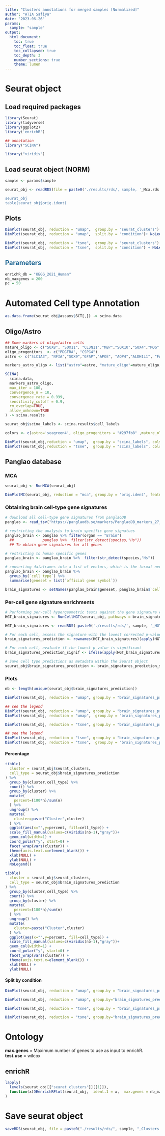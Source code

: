 ```yaml
---
title: "Clusters annotations for merged samples [Normalized]"
author: "ATIA Safiya"
date: "2023-06-26"
params:
  sample: "sample"
output:
  html_document:
    toc: true
    toc_float: true
    toc_collapsed: true
    toc_depth: 3
    number_sections: true
    theme: lumen
---
```


# Seurat object  
## Load required packages
```r
library(Seurat)
library(tidyverse)
library(ggplot2)
library('enrichR')

## annotation
library("SCINA")

library("viridis")
```

## Load seurat object (NORM)
```r
sample <- params$sample

seurat_obj <- readRDS(file = paste0('./results/rds/, sample, '_Mca.rds'))

seurat_obj
table(seurat_obj$orig.ident)
```
## Plots  
```r
DimPlot(seurat_obj, reduction = "umap",  group.by = "seurat_clusters")
DimPlot(seurat_obj, reduction = "umap",  split.by = "condition")+ NoLegend()
```
```r
DimPlot(seurat_obj, reduction = "tsne",  group.by = "seurat_clusters")
DimPlot(seurat_obj, reduction = "tsne",  split.by = "condition") + NoLegend()
```

##  <span style="color:#296d98;"> Parameters </span>  
```r
enrichR_db = "KEGG_2021_Human"
nb_maxgenes = 200
pc = 50
```

# Automated Cell type Annotation  
```r
as.data.frame(seurat_obj@assays$SCT[,]) -> scina.data
```

## Oligo/Astro  
```r
## Some markers of oligo/astro cells
mature_oligo <- c("SOX8", "SOX11", "CLDN11","MBP","SOX10","SOX4","MOG","MYT1", "CNP", "PLP1", "OLIG1", "OLIG2", "NKX2-2", "ERBB3", "UGT8", "SOX17", "GPR17", "TNR")
oligo_progenitors  <- c("PDGFRA", "CSPG4")
astro <- c("SLC1A3", "NFIA","SOX9","GFAP","APOE", "AQP4","ALDH1L1", "FABP7", "TNC")

markers_astro_oligo <- list("astro"=astro, "mature_oligo"=mature_oligo, "oligo_progenitors"=oligo_progenitors)
```

```r
SCINA(
  scina.data,
  markers_astro_oligo, 
  max_iter = 100, 
  convergence_n = 10, 
  convergence_rate = 0.999, 
  sensitivity_cutoff = 0.9, 
  rm_overlap=TRUE, 
  allow_unknown=TRUE
) -> scina.results

seurat_obj$scina_labels <- scina.results$cell_labels
```

```r
colors <- c(astro='seagreen4', oligo_progenitors = "#297fb8" ,mature_oligo='orangered3', unknown="lightgray")

DimPlot(seurat_obj,reduction = "umap",  group.by = "scina_labels", cols = colors)
DimPlot(seurat_obj,reduction = "tsne",  group.by = "scina_labels", cols = colors)
```

## Panglao database  
### MCA
```r
seurat_obj <- RunMCA(seurat_obj)
```
```r
DimPlotMC(seurat_obj, reduction = "mca", group.by = 'orig.ident', features = c("APOE"), as.text = T)
```

### Obtaining brain cell-type gene signatures  
```r
# download all cell-type gene signatures from panglaoDB
panglao <- read_tsv("https://panglaodb.se/markers/PanglaoDB_markers_27_Mar_2020.tsv.gz")

# restricting the analysis to brain specific gene signatues
panglao_brain <- panglao %>% filter(organ == "Brain")
  ##             panglao %>%  filter(str_detect(species,"Hs"))
  ## To obtain gene signatures for all genes

# restricting to human specific genes
panglao_brain <- panglao_brain %>%  filter(str_detect(species,"Hs"))

# converting dataframes into a list of vectors, which is the format needed as input for CellID
panglao_brain <- panglao_brain %>%  
  group_by(`cell type`) %>%  
  summarise(geneset = list(`official gene symbol`))

brain_signatures <- setNames(panglao_brain$geneset, panglao_brain$`cell type`)
```

### Per-cell gene signature enrichments  
```r
# Performing per-cell hypergeometric tests against the gene signature collection
HGT_brain_signatures <- RunCellHGT(seurat_obj, pathways = brain_signatures, dims = 1:pc, n.features = nb_maxgenes)
```
```r
HGT_brain_signatures <- readRDS( paste0('./results/rds/', sample, '_HGT_brain_signatures.rds'))
```

```r
# For each cell, assess the signature with the lowest corrected p-value (max -log10 corrected p-value)
brain_signatures_prediction <- rownames(HGT_brain_signatures)[apply(HGT_brain_signatures, 2, which.max)]

# For each cell, evaluate if the lowest p-value is significant
brain_signatures_prediction_signif <- ifelse(apply(HGT_brain_signatures, 2, max)>2, yes = brain_signatures_prediction, "unassigned")

# Save cell type predictions as metadata within the Seurat object
seurat_obj$brain_signatures_prediction <- brain_signatures_prediction_signif
```

### Plots
```r
nb <- length(unique(seurat_obj$brain_signatures_prediction))

DimPlot(seurat_obj, reduction = "umap", group.by = "brain_signatures_prediction", cols= c(viridis(nb-1),"gray")) + NoLegend()

## see the legend
DimPlot(seurat_obj, reduction = "umap", group.by = "brain_signatures_prediction", label.size = 4, label = TRUE, cols= c(viridis(nb-1),"gray")) + NoLegend()
DimPlot(seurat_obj, reduction = "umap",  group.by = "brain_signatures_prediction", cols= c(viridis(nb-1),"gray"))
```

```r
DimPlot(seurat_obj, reduction = "tsne", group.by = "brain_signatures_prediction", cols= c(viridis(nb-1),"gray")) + NoLegend()

## see the legend
DimPlot(seurat_obj, reduction = "tsne", group.by = "brain_signatures_prediction", label.size = 4, label = TRUE, cols= c(viridis(nb-1),"gray")) + NoLegend()
DimPlot(seurat_obj, reduction = "tsne",  group.by = "brain_signatures_prediction", cols= c(viridis(nb-1),"gray"))
```

#### Percentage
```r
tibble(
  cluster = seurat_obj$seurat_clusters,
  cell_type = seurat_obj$brain_signatures_prediction
) %>%
  group_by(cluster,cell_type) %>%
  count() %>%
  group_by(cluster) %>%
  mutate(
    percent=(100*n)/sum(n)
  ) %>%
  ungroup() %>%
  mutate(
    cluster=paste("Cluster",cluster)
  ) %>%
  ggplot(aes(x="",y=percent, fill=cell_type)) +
  scale_fill_manual(values=c(viridis(nb-1),"gray"))+
  geom_col(width=1) +
  coord_polar("y", start=0) +
  facet_wrap(vars(cluster)) +  
  theme(axis.text.x=element_blank()) +
  xlab(NULL) +
  ylab(NULL) +
  NoLegend()
```

```r
tibble(
  cluster = seurat_obj$seurat_clusters,
  cell_type = seurat_obj$brain_signatures_prediction
) %>%
  group_by(cluster,cell_type) %>%
  count() %>%
  group_by(cluster) %>%
  mutate(
    percent=(100*n)/sum(n)
  ) %>%
  ungroup() %>%
  mutate(
    cluster=paste("Cluster",cluster)
  ) %>%
  ggplot(aes(x="",y=percent, fill=cell_type)) +
  scale_fill_manual(values=c(viridis(nb-1),"gray"))+
  geom_col(width=1) +
  coord_polar("y", start=0) +
  facet_wrap(vars(cluster)) +  
  theme(axis.text.x=element_blank()) +
  xlab(NULL) +
  ylab(NULL) 
```

#### Split by condition
```r
DimPlot(seurat_obj, reduction = "umap", group.by = "brain_signatures_prediction", split.by = "condition", label.size = 4, label = TRUE, cols= c(viridis(nb-1),"gray"))+ NoLegend()

DimPlot(seurat_obj, reduction = "umap", group.by="brain_signatures_prediction", split.by = "condition", cols= c(viridis(nb-1),"gray"))+ NoLegend()
```

```r
DimPlot(seurat_obj, reduction = "tsne", group.by = "brain_signatures_prediction", split.by = "condition", label.size = 4, label = TRUE, cols= c(viridis(nb-1),"gray"))+ NoLegend()

DimPlot(seurat_obj, reduction = "tsne", group.by="brain_signatures_prediction", split.by = "condition", cols= c(viridis(nb-1),"gray"))+ NoLegend()
```

# Ontology   
**max.genes** = Maximum number of genes to use as input to enrichR.  
**test.use** = wilcox   

##  enrichR    
```r
lapply(
  levels(seurat_obj[["seurat_clusters"]][[1]]),
  function(x)DEenrichRPlot(seurat_obj,  ident.1 = x,  max.genes = nb_maxgenes, return.gene.list = FALSE, enrich.database =  enrichR_db)
)
```

# Save seurat object  
```r
saveRDS(seurat_obj, file = paste0("./results/rds/", sample, "_Clusters.rds"))
```
